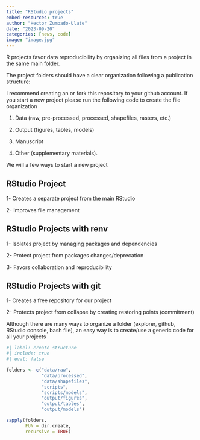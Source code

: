 ```yaml
---
title: "RStudio projects"
embed-resources: true
author: "Hector Zumbado-Ulate"
date: "2023-09-20"
categories: [news, code]
image: "image.jpg"
---
```


R projects favor data reproducibility by organizing all files from a project in the same main folder.

The project folders should have a clear organization following a publication structure:

I recommend creating an or fork this repository to your github account. If you start a new project please run the following code to create the file organization

1.  Data (raw, pre-processed, processed, shapefiles, rasters, etc.)

2.  Output (figures, tables, models)

3.  Manuscript

4.  Other (supplementary materials).

We will a few ways to start a new project

::: panel-tabset
## RStudio Project

1- Creates a separate project from the main RStudio

2- Improves file management

## RStudio Projects with renv

1- Isolates project by managing packages and dependencies

2- Protect project from packages changes/deprecation

3- Favors collaboration and reproducibility

## RStudio Projects with git

1- Creates a free repository for our project

2- Protects project from collapse by creating restoring points (commitment)
:::

Although there are many ways to organize a folder (explorer, github, RStudio console, bash file), an easy way is to create/use a generic code for all your projects

```r
#| label: create structure
#| include: true
#| eval: false

folders <- c("data/raw",
             "data/processed",
             "data/shapefiles",
             "scripts",
             "scripts/models",
             "output/figures",
             "output/tables",
             "output/models")

sapply(folders,
       FUN = dir.create,
       recursive = TRUE)
```
